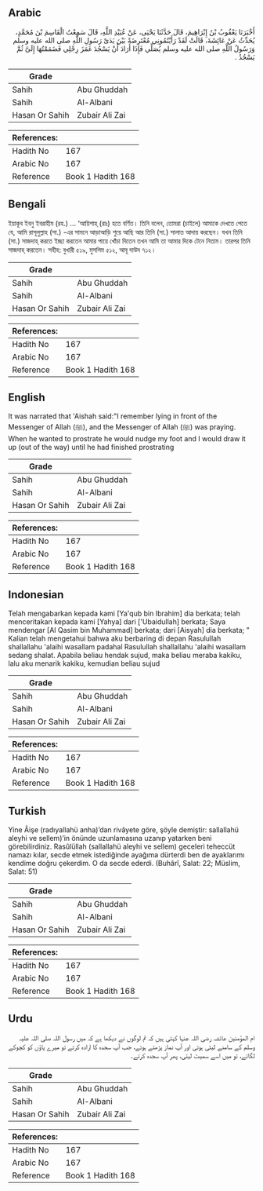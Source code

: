 ## Arabic


<div dir="rtl" lang="ar" style={{fontSize:'larger',backgroundColor:'#f8f9fa',padding:20}}>
أَخْبَرَنَا يَعْقُوبُ بْنُ إِبْرَاهِيمَ، قَالَ حَدَّثَنَا يَحْيَى، عَنْ عُبَيْدِ اللَّهِ، قَالَ سَمِعْتُ الْقَاسِمَ بْنَ مُحَمَّدٍ، يُحَدِّثُ عَنْ عَائِشَةَ، قَالَتْ لَقَدْ رَأَيْتُمُونِي مُعْتَرِضَةً بَيْنَ يَدَىْ رَسُولِ اللَّهِ صلى الله عليه وسلم وَرَسُولُ اللَّهِ صلى الله عليه وسلم يُصَلِّي فَإِذَا أَرَادَ أَنْ يَسْجُدَ غَمَزَ رِجْلِي فَضَمَمْتُهَا إِلَىَّ ثُمَّ يَسْجُدُ ‏.‏
</div>
<div style={{backgroundColor:'#f8f9fa',padding:20, marginBottom: 10}}><table> <thead> <tr> <th>Grade</th> <th></th> </tr> </thead> <tbody> <tr><td>Sahih</td><td>Abu Ghuddah</td></tr><tr><td>Sahih</td><td>Al-Albani</td></tr><tr><td>Hasan Or Sahih</td><td>Zubair Ali Zai</td></tr></tbody></table><table> <thead> <tr> <th>References:</th> <th></th> </tr> </thead> <tbody><tr><td>Hadith No</td><td>167</td></tr><tr><td>Arabic No</td><td>167</td></tr><tr><td>Reference</td><td>Book 1 Hadith 168</td></tr></tbody></table></div>

## Bengali


<div dir="ltr" lang="bn" style={{fontSize:'larger',backgroundColor:'#f8f9fa',padding:20}}>
ইয়াকূব ইবনু ইবরাহীম (রহ.) ... ‘আয়িশাহ্ (রাঃ) হতে বর্ণিত। তিনি বলেন, তোমরা (চাইলে) আমাকে দেখতে পেতে যে, আমি রাসূলুল্লাহ (সা.) -এর সামনে আড়াআড়ি শুয়ে আছি আর তিনি (সা.) সালাত আদায় করছেন। যখন তিনি (সা.) সাজদাহ্ করতে ইচ্ছা করতেন আমার পায়ে খোঁচা দিতেন তখন আমি তা আমার দিকে টেনে নিতাম। তারপর তিনি সাজদাহ্ করতেন। সহীহ: বুখারী ৫১৯, মুসলিম ৫১২, আবূ দাউদ ৭১২।
</div>
<div style={{backgroundColor:'#f8f9fa',padding:20, marginBottom: 10}}><table> <thead> <tr> <th>Grade</th> <th></th> </tr> </thead> <tbody> <tr><td>Sahih</td><td>Abu Ghuddah</td></tr><tr><td>Sahih</td><td>Al-Albani</td></tr><tr><td>Hasan Or Sahih</td><td>Zubair Ali Zai</td></tr></tbody></table><table> <thead> <tr> <th>References:</th> <th></th> </tr> </thead> <tbody><tr><td>Hadith No</td><td>167</td></tr><tr><td>Arabic No</td><td>167</td></tr><tr><td>Reference</td><td>Book 1 Hadith 168</td></tr></tbody></table></div>

## English


<div dir="ltr" lang="en" style={{fontSize:'larger',backgroundColor:'#f8f9fa',padding:20}}>
It was narrated that 'Aishah said:"I remember lying in front of the Messenger of Allah (ﷺ), and the Messenger of Allah (ﷺ) was praying. When he wanted to prostrate he would nudge my foot and I would draw it up (out of the way) until he had finished prostrating
</div>
<div style={{backgroundColor:'#f8f9fa',padding:20, marginBottom: 10}}><table> <thead> <tr> <th>Grade</th> <th></th> </tr> </thead> <tbody> <tr><td>Sahih</td><td>Abu Ghuddah</td></tr><tr><td>Sahih</td><td>Al-Albani</td></tr><tr><td>Hasan Or Sahih</td><td>Zubair Ali Zai</td></tr></tbody></table><table> <thead> <tr> <th>References:</th> <th></th> </tr> </thead> <tbody><tr><td>Hadith No</td><td>167</td></tr><tr><td>Arabic No</td><td>167</td></tr><tr><td>Reference</td><td>Book 1 Hadith 168</td></tr></tbody></table></div>

## Indonesian


<div dir="ltr" lang="id" style={{fontSize:'larger',backgroundColor:'#f8f9fa',padding:20}}>
Telah mengabarkan kepada kami [Ya'qub bin Ibrahim] dia berkata; telah menceritakan kepada kami [Yahya] dari ['Ubaidullah] berkata; Saya mendengar [Al Qasim bin Muhammad] berkata; dari [Aisyah] dia berkata; " Kalian telah mengetahui bahwa aku berbaring di depan Rasulullah shallallahu 'alaihi wasallam padahal Rasulullah shallallahu 'alaihi wasallam sedang shalat. Apabila beliau hendak sujud, maka beliau meraba kakiku, lalu aku menarik kakiku, kemudian beliau sujud
</div>
<div style={{backgroundColor:'#f8f9fa',padding:20, marginBottom: 10}}><table> <thead> <tr> <th>Grade</th> <th></th> </tr> </thead> <tbody> <tr><td>Sahih</td><td>Abu Ghuddah</td></tr><tr><td>Sahih</td><td>Al-Albani</td></tr><tr><td>Hasan Or Sahih</td><td>Zubair Ali Zai</td></tr></tbody></table><table> <thead> <tr> <th>References:</th> <th></th> </tr> </thead> <tbody><tr><td>Hadith No</td><td>167</td></tr><tr><td>Arabic No</td><td>167</td></tr><tr><td>Reference</td><td>Book 1 Hadith 168</td></tr></tbody></table></div>

## Turkish


<div dir="ltr" lang="tr" style={{fontSize:'larger',backgroundColor:'#f8f9fa',padding:20}}>
Yine Âişe (radıyallahü anha)’dan rivâyete göre, şöyle demiştir: sallallahü aleyhi ve sellem)’in önünde uzunlamasına uzanıp yatarken beni görebilirdiniz. Rasûlüllah (sallallahü aleyhi ve sellem) geceleri teheccüt namazı kılar, secde etmek istediğinde ayağıma dürterdi ben de ayaklarımı kendime doğru çekerdim. O da secde ederdi. (Buhârî, Salat: 22; Müslim, Salat: 51)
</div>
<div style={{backgroundColor:'#f8f9fa',padding:20, marginBottom: 10}}><table> <thead> <tr> <th>Grade</th> <th></th> </tr> </thead> <tbody> <tr><td>Sahih</td><td>Abu Ghuddah</td></tr><tr><td>Sahih</td><td>Al-Albani</td></tr><tr><td>Hasan Or Sahih</td><td>Zubair Ali Zai</td></tr></tbody></table><table> <thead> <tr> <th>References:</th> <th></th> </tr> </thead> <tbody><tr><td>Hadith No</td><td>167</td></tr><tr><td>Arabic No</td><td>167</td></tr><tr><td>Reference</td><td>Book 1 Hadith 168</td></tr></tbody></table></div>

## Urdu


<div dir="rtl" lang="ur" style={{fontSize:'larger',backgroundColor:'#f8f9fa',padding:20}}>
ام المؤمنین عائشہ رضی اللہ عنہا کہتی ہیں کہ تم لوگوں نے دیکھا ہے کہ میں رسول اللہ صلی اللہ علیہ وسلم کے سامنے لیٹی ہوتی اور آپ نماز پڑھتے ہوتے، جب آپ سجدہ کا ارادہ کرتے تو میرے پاؤں کو کچوکے لگاتے، تو میں اسے سمیٹ لیتی، پھر آپ سجدہ کرتے۔
</div>
<div style={{backgroundColor:'#f8f9fa',padding:20, marginBottom: 10}}><table> <thead> <tr> <th>Grade</th> <th></th> </tr> </thead> <tbody> <tr><td>Sahih</td><td>Abu Ghuddah</td></tr><tr><td>Sahih</td><td>Al-Albani</td></tr><tr><td>Hasan Or Sahih</td><td>Zubair Ali Zai</td></tr></tbody></table><table> <thead> <tr> <th>References:</th> <th></th> </tr> </thead> <tbody><tr><td>Hadith No</td><td>167</td></tr><tr><td>Arabic No</td><td>167</td></tr><tr><td>Reference</td><td>Book 1 Hadith 168</td></tr></tbody></table></div>